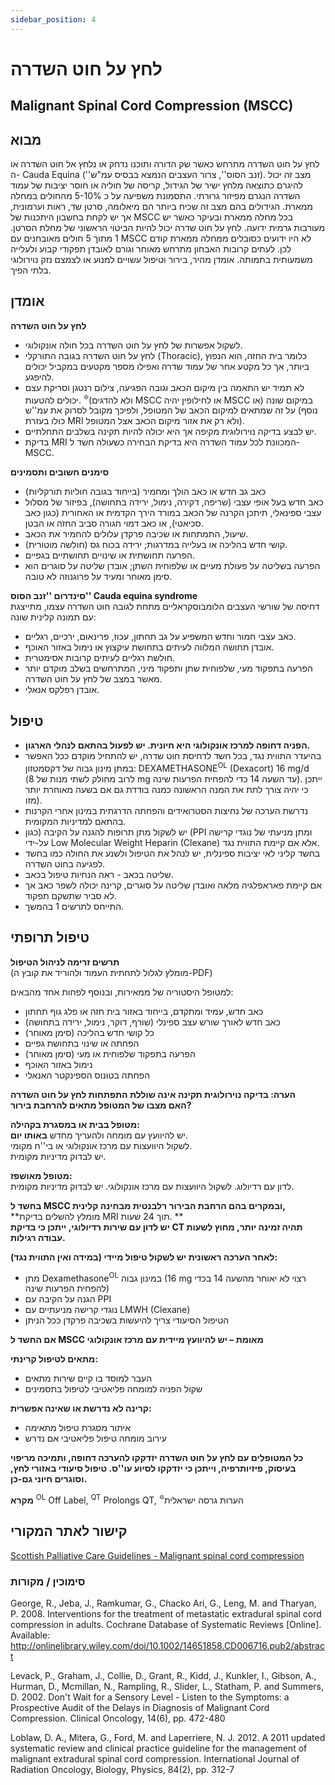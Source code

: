 ```yaml
---
sidebar_position: 4
---
```


# לחץ על חוט השדרה 

## Malignant Spinal Cord Compression (MSCC)

## מבוא

לחץ על חוט השדרה מתרחש כאשר שק הדורה ותוכנו נדחק או נלחץ אל חוט השדרה או              ה- Cauda Equina (''זנב הסוס'', צרור העצבים הנמצא בבסיס עמ"ש). 
מצב זה יכול להיגרם כתוצאה מלחץ ישיר של הגידול, קריסה של חוליה או חוסר יציבות של עמוד השדרה הנגרם מפיזור גרורתי. התסמונת משפיעה על כ 5-10% מהחולים במחלה ממארת. הגידולים בהם מצב זה שכיח ביותר הם מיאלומה, סרטן שד, ראות וערמונית, אך יש לקחת בחשבון היתכנות של MSCC  בכל מחלה ממארת ובעיקר כאשר יש מעורבות גרמית ידועה.
לחץ על חוט שדרה יכול להיות הביטוי הראשוני של מחלת הסרטן. 1 מתוך 5 חולים מאובחנים עם MSCC לא היו ידועים כסובלים ממחלה ממארת קודם לכן. לעתים קרובות האבחון מתרחש מאוחר וגורם לאובדן תפקודי קבוע ולעלייה משמעותית בתמותה. אומדן מהיר, בירור וטיפול עשויים למנוע או לצמצם נזק נוירולוגי בלתי הפיך.

## אומדן
**לחץ על חוט השדרה**
-	לשקול אפשרות של לחץ על חוט השדרה בכל חולה אונקולוגי.
-	לחץ על חוט השדרה בגובה התורקלי (Thoracic), כלומר בית החזה, הוא הנפוץ ביותר, אך כל מקטע אחר של עמוד שדרה ואפילו מספר מקטעים במקביל יכולים להיפגע.
-	לא תמיד יש התאמה בין מיקום הכאב וגובה הפגיעה, צילום רנטגן וסריקת עצם יכולים להטעות. <sup>🔯</sup>(ולא להדגים MSCC או לחילופין יהיה MSCC במיקום שונה (או נוסף) על זה שמתאים למיקום הכאב של המטופל, ולפיכך מקובל לסרוק את עמ''ש כולו בעזרת MRI ולא רק את אזור מיקום הכאב אצל המטופל).
-	יש לבצע בדיקה נוירולוגית מקיפה אך היא יכולה להיות תקינה בשלבים התחלתיים.
-	בדיקת MRI המכוונת לכל עמוד השדרה היא בדיקת הבחירה כשעולה חשד ל- MSCC.

**סימנים חשובים ותסמינים**
-	כאב גב חדש או כאב הולך ומחמיר (בייחוד בגובה חוליות תורקליות)
-	כאב חדש בעל אופי עצבי (שריפה, דקירה, נימול, ירידה בתחושה), בפיזור של מסלול עצבי ספינאלי, תיתכן הקרנה של הכאב במורד הירך הקדמית או האחורית (כגון כאב סכיאטי), או כאב דמוי חגורה סביב החזה או הבטן.
-	שיעול, התמתחות או שכיבה פרקדן עלולים להחמיר את הכאב.
-	קושי חדש בהליכה או בעלייה במדרגות; ירידה בכוח גס (חולשה מוטורית).
-	הפרעה תחושתית או שינויים תחושתיים בגפיים.
-	הפרעה בשליטה על פעולת מעיים או שלפוחית השתן; אובדן שליטה על סוגרים הוא סימן מאוחר ומעיד על פרוגנוזה לא  טובה.

**סינדרום ''זנב הסוס'' Cauda equina syndrome**  
דחיסה של שורשי העצבים הלומבוסקראליים מתחת לגובה חוט השדרה עצמו, מתייצגת עם תמונה קלינית שונה:
-	כאב עצבי חמור וחדש המשפיע על גב תחתון, עכוז, פרינאום, ירכיים, רגליים.
-	אובדן תחושה המלווה לעיתים בתחושת עיקצוץ או נימול באזור האוכף.
-	חולשת רגליים לעיתים קרובות אסימטרית.
-	הפרעה בתפקוד מעי, שלפוחית שתן ותפקוד מיני, המתרחשים בשלב מוקדם יותר מאשר במצב של לחץ על חוט השדרה.
-	אובדן רפלקס אנאלי.




## טיפול
-	**הפניה דחופה למרכז אונקולוגי היא חיונית. יש לפעול בהתאם לנהלי הארגון.**
-	בהיעדר התווית נגד, בכל חשד לדחיסת חוט שדרה, יש להתחיל מוקדם ככל האפשר במתן מינון גבוה של דקסמטזון: DEXAMETHASONE<sup>OL</sup> (Dexacort) 16 mg/d (לרוב מחולק לשתי מנות של 8 mg עד השעה 14 כדי להפחית הפרעות שינה). ייתכן כי יהיה צורך לתת את המנה הראשונה כמנה בודדת גם אם בשעה מאוחרת יותר מזו).
-	נדרשת הערכה של נחיצות הסטרואידים והפחתה הדרגתית במינון אחרי הקרנות בהתאם למדיניות המקומית.
-	יש לשקול מתן תרופות להגנה על הקיבה (כגון (PPI ומתן מניעתי של נוגדי קרישה על-ידי Low Molecular Weight Heparin (Clexane) אלא אם קיימת התווית נגד.
-	בחשד קליני לאי יציבות ספינלית, יש לנהל את הטיפול ולשנע את החולה כמו בחשד לפגיעה בחוט השדרה.
-	שליטה בכאב - ראה הנחיות טיפול בכאב.
-	אם קיימת פאראפלגיה מלאה ואובדן שליטה על סוגרים, קרינה יכולה לשפר כאב אך לא סביר שתשקם תפקוד.
-	התייחס לתרשים 1 בהמשך.



##  טיפול תרופתי 

**תרשים זרימה לניהול הטיפול**  
(מומלץ לגלול לתחתית העמוד ולהוריד את קובץ ה-PDF)

למטופל היסטוריה של ממאירות, ובנוסף לפחות אחד מהבאים:
-	כאב חדש, עמיד ומתקדם, בייחוד באזור בית חזה או פלג גוף תחתון
-	כאב חדש לאורך שורש עצב ספינלי (שורף, דוקר, נימול, ירידה בתחושה)
-	כל קושי חדש בהליכה (סימן מאוחר)
-	הפחתה או שינוי בתחושת גפיים
-	הפרעה בתפקוד שלפוחית או מעי (סימן מאוחר)
-	נימול באזור האוכף
-	הפחתה בטונוס הספינקטר האנאלי
  
**הערה: בדיקה נוירולוגית תקינה אינה שוללת התפתחות לחץ על חוט השדרה**  
**האם מצבו של המטופל מתאים להרחבת בירור?**  

**מטופל בבית או במסגרת בקהילה:**  
יש להיוועץ עם מומחה ולהעריך מחדש **באותו יום**.  
לשקול היוועצות עם מרכז אונקולוגי או בי''ח מקומי.  
יש לבדוק מדיניות מקומית.	

**מטופל מאושפז:**  
לדון עם רדיולוג.
לשקול היוועצות עם מרכז אונקולוגי.
יש לבדוק מדיניות מקומית.


**בחשד ל MSCC ובמקרים בהם הרחבת הבירור רלבנטית מבחינה קלינית,**  
**מומלץ להשלים בדיקת MRI תוך 24 שעות. **  
**יש לדון עם שירות רדיולוגי, ייתכן כי בדיקת CT תהיה זמינה יותר, מחוץ לשעות עבודה רגילות.**  


**לאחר הערכה ראשונית יש לשקול טיפול מיידי (במידה ואין התווית נגד):**  
-	מתן Dexamethasone<sup>OL</sup> במינון גבוה (16 mg רצוי לא יאוחר מהשעה 14 בכדי להפחית הפרעות שינה)
-	הגנה על הקיבה עם PPI
-	נוגדי קרישה מניעתיים עם LMWH (Clexane)
-	הטיפול הסיעודי צריך להיעשות בשכיבה פרקדן ככל הניתן


**אם החשד ל MSCC מאומת – יש להיוועץ מיידית עם מרכז אונקולוגי**

**מתאים לטיפול קרינתי:**
-	העבר למוסד בו קיים שירות מתאים
-	שקול הפניה למומחה פליאטיבי לטיפול בתסמינים	

**קרינה לא נדרשת או שאינה אפשרית:**
-	איתור מסגרת טיפול מתאימה
-	עירוב מומחה טיפול פליאטיבי אם נדרש

**כל המטופלים עם לחץ על חוט השדרה יזדקקו להערכה דחופה, ותמיכה מריפוי בעיסוק, פיזיותרפיה, וייתכן כי יזדקקו לסיוע עו''ס. טיפול סיעודי באזורי לחץ, וסוגרים חיוני גם-כן.**

  
  

**מקרא**
<sup>OL</sup> Off Label, <sup>QT</sup> Prolongs QT, <sup>🔯</sup>הערות גרסה ישראלית 

## קישור לאתר המקורי
[Scottish Palliative Care Guidelines - Malignant spinal cord compression](https://rightdecisions.scot.nhs.uk/scottish-palliative-care-guidelines/palliative-emergencies/malignant-spinal-cord-compression)

### סימוכין / מקורות

George, R., Jeba, J., Ramkumar, G., Chacko Ari, G., Leng, M. and Tharyan, P. 2008. Interventions for the treatment of metastatic extradural spinal cord compression in adults. Cochrane Database of Systematic Reviews [Online]. Available: http://onlinelibrary.wiley.com/doi/10.1002/14651858.CD006716.pub2/abstract 

Levack, P., Graham, J., Collie, D., Grant, R., Kidd, J., Kunkler, I., Gibson, A., Hurman, D., Mcmillan, N., Rampling, R., Slider, L., Statham, P. and Summers, D. 2002. Don't Wait for a Sensory Level - Listen to the Symptoms: a Prospective Audit of the Delays in Diagnosis of Malignant Cord Compression. Clinical Oncology, 14(6), pp. 472-480 

Loblaw, D. A., Mitera, G., Ford, M. and Laperriere, N. J. 2012. A 2011 updated systematic review and clinical practice guideline for the management of malignant extradural spinal cord compression. International Journal of Radiation Oncology, Biology, Physics, 84(2), pp. 312-7 


<PDFDownloadButton pdfUrl="/pdf/SpinalCord.pdf" fileName="SpinalCord.pdf" />
